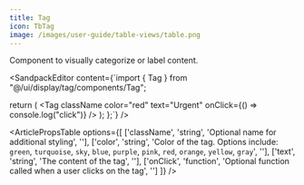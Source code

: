 ```yaml
---
title: Tag
icon: TbTag
image: /images/user-guide/table-views/table.png
---
```


Component to visually categorize or label content. 

<ArticleTabs label1="Usage" label2="Props">

<ArticleTab>

<SandpackEditor content={`import { Tag } from "@/ui/display/tag/components/Tag";

  return (
    <Tag
      className
      color="red"
      text="Urgent"
      onClick={() => console.log("click")}
    />
  );
};`} />

</ArticleTab>

<ArticleTab>

<ArticlePropsTable options={[
  ['className', 'string', 'Optional name for additional styling', ''],
  ['color', 'string', 'Color of the tag. Options include: `green`, `turquoise`, `sky`, `blue`, `purple`, `pink`, `red`, `orange`, `yellow`, `gray`', ''],
  ['text', 'string', 'The content of the tag', ''],
  ['onClick', 'function', 'Optional function called when a user clicks on the tag', '']
]} />

</ArticleTab>

</ArticleTabs>
